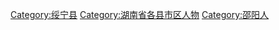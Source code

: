 [[Category:绥宁县|Category:绥宁县]]
[[Category:湖南省各县市区人物|Category:湖南省各县市区人物]]
[[Category:邵阳人|Category:邵阳人]]